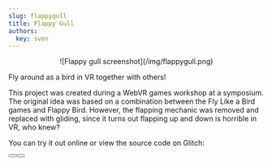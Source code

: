 ```yaml
---
slug: flappygull
title: Flappy Gull
authors:
  key: sven
---
```

<Center>![Flappy gull screenshot](/img/flappygull.png)</Center>

Fly around as a bird in VR together with others!

This project was created during a WebVR games workshop at a symposium.
The original idea was based on a combination between the Fly Like a Bird games and Flappy Bird.
However, the flapping mechanic was removed and replaced with gliding, since it turns out flapping up and down is horrible in VR, who knew?

You can try it out online or view the source code on Glitch:

<Button label="Try it online" link="https://flappygull-multiplayer.glitch.me/" />
<Button label="Glitch" link="https://glitch.com/edit/#!/flappygull-multiplayer" />
